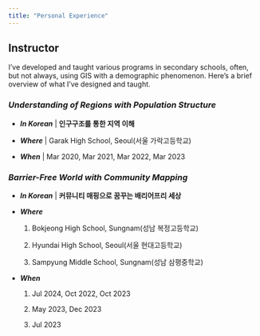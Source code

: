 ```yaml
---
title: "Personal Experience"
---
```


## Instructor

I've developed and taught various programs in secondary schools, often, but not always, using GIS with a demographic phenomenon. Here's a brief overview of what I've designed and taught.

### *Understanding of Regions with Population Structure*

-   ***In Korean*** \| **인구구조를 통한 지역 이해**

-   ***Where*** \| Garak High School, Seoul(서울 가락고등학교)

-   ***When*** \| Mar 2020, Mar 2021, Mar 2022, Mar 2023

### *Barrier-Free World with Community Mapping*

-   ***In Korean*** \| **커뮤니티 매핑으로 꿈꾸는 배리어프리 세상**

-   ***Where***

    1.  Bokjeong High School, Sungnam(성남 복정고등학교)

    2.  Hyundai High School, Seoul(서울 현대고등학교)

    3.  Sampyung Middle School, Sungnam(성남 삼평중학교)

-   ***When***

    1.  Jul 2024, Oct 2022, Oct 2023

    2.  May 2023, Dec 2023

    3.  Jul 2023

